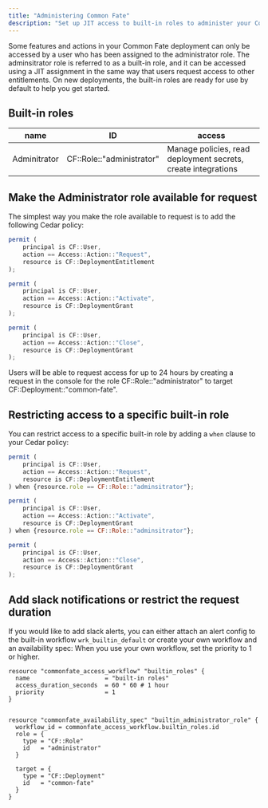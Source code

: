```yaml
---
title: "Administering Common Fate"
description: "Set up JIT access to built-in roles to administer your Common Fate deployment."
---
```


Some features and actions in your Common Fate deployment can only be accessed by a user who has been assigned to the administrator role.
The adminsitrator role is referred to as a built-in role, and it can be accessed using a JIT assignment in the same way that users request access to other entitlements.
On new deployments, the built-in roles are ready for use by default to help you get started.

## Built-in roles

| name         | ID                        | access |
| ------------ | ------------------------- | ------ |
| Adminitrator | CF::Role::"administrator" | Manage policies, read deployment secrets, create integrations    |

## Make the Administrator role available for request

The simplest way you make the role available to request is to add the following Cedar policy:

```js
permit (
    principal is CF::User,
    action == Access::Action::"Request",
    resource is CF::DeploymentEntitlement
);

permit (
    principal is CF::User,
    action == Access::Action::"Activate",
    resource is CF::DeploymentGrant
);

permit (
    principal is CF::User,
    action == Access::Action::"Close",
    resource is CF::DeploymentGrant
);
```

Users will be able to request access for up to 24 hours by creating a request in the console for the role CF::Role::"administrator" to target CF::Deployment::"common-fate".

## Restricting access to a specific built-in role

You can restrict access to a specific built-in role by adding a `when` clause to your Cedar policy:

```js
permit (
    principal is CF::User,
    action == Access::Action::"Request",
    resource is CF::DeploymentEntitlement
) when {resource.role == CF::Role::"adminsitrator"};

permit (
    principal is CF::User,
    action == Access::Action::"Activate",
    resource is CF::DeploymentGrant
) when {resource.role == CF::Role::"adminsitrator"};

permit (
    principal is CF::User,
    action == Access::Action::"Close",
    resource is CF::DeploymentGrant
);
```

## Add slack notifications or restrict the request duration

If you would like to add slack alerts, you can either attach an alert config to the built-in workflow `wrk_builtin_default` or create your own workflow and an availability spec:
When you use your own workflow, set the priority to 1 or higher.

```hcl
resource "commonfate_access_workflow" "builtin_roles" {
  name                     = "built-in roles"
  access_duration_seconds  = 60 * 60 # 1 hour
  priority                 = 1
}


resource "commonfate_availability_spec" "builtin_administrator_role" {
  workflow_id = commonfate_access_workflow.builtin_roles.id
  role = {
    type = "CF::Role"
    id   = "administrator"
  }

  target = {
    type = "CF::Deployment"
    id   = "common-fate"
  }
}
```
